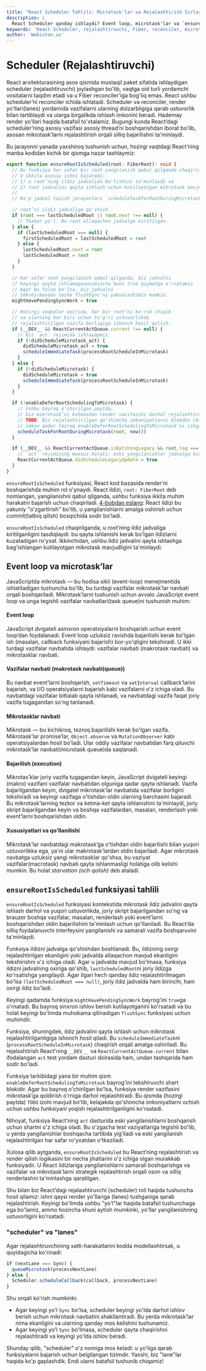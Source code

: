 ```yaml
---
title: "React Scheduler Tahlili: Microtask'lar va Rejalashtirish Sirlari"
description: |
  React Scheduler qanday ishlaydi? Event loop, microtask'lar va `ensureRootIsScheduled` funksiyasi orqali vazifalarni ustuvorlashtirish sirlarini o'rganing.
keywords: 'React Scheduler, rejalashtiruvchi, Fiber, reconciler, microtask, event loop, ensureRootIsScheduled, React internals, performance, optimallashtirish, webiston'
author: 'Webiston.uz'
---
```


# Scheduler (Rejalashtiruvchi)

React arxitekturasining asos qismida mustaqil paket sifatida ishlaydigan scheduler (rejalashtiruvchi) joylashgan bo'lib, vaqtga oid turli yordamchi vositalarni taqdim etadi va u Fiber reconciler’iga bog'liq emas. React ushbu scheduler’ni reconciler ichida ishlatadi. Scheduler va reconciler, render yo'llari(lanes) yordamida vazifalarni ularning dolzarbligiga qarab ustuvorlik bilan tartiblaydi va ularga birgalikda ishlash imkonini beradi. Hademay render yo'llari haqida batafsil to'xtalamiz. Bugungi kunda React’dagi scheduler’ning asosiy vazifasi asosiy thread’ni boshqarishdan iborat bo'lib, asosan mikrotask’larni rejalashtirish orqali silliq bajarilishni ta'minlaydi.

Bu jarayonni yanada yaxshiroq tushunish uchun, hozirgi vaqtdagi React’ning manba kodidan kichik bir qismga nazar tashlaymiz:

```ts copy
export function ensureRootIsScheduled(root: FiberRoot): void {
  // Bu funksiya har safar bir root yangilanish qabul qilganda chaqiriladi.
  // U ikkita asosiy ishni bajaradi:
  // 1) u root’ning ildiz jadvalida bo'lishini ta'minlaydi va
  // 2) root jadvalini qayta ishlash uchun kutilayotgan mikrotask mavjudligini ta'minlaydi.
  //
  // Ko'p jadval tuzish jarayonlari `scheduleTaskForRootDuringMicrotask` amalga oshgunga qadar boshlanmaydi.

  // root’ni ildiz jadvaliga qo'shish
  if (root === lastScheduledRoot || root.next !== null) {
    // Tezkor yo'l. Bu root allaqachon jadvalga kiritilgan.
  } else {
    if (lastScheduledRoot === null) {
      firstScheduledRoot = lastScheduledRoot = root
    } else {
      lastScheduledRoot.next = root
      lastScheduledRoot = root
    }
  }

  // Har safar root yangilanish qabul qilganda, biz jadvalni
  // keyingi qayta ishlamaganunimizcha buni true qiymatga o'rnatamiz
  // Agar bu false bo'lsa, biz jadvalni
  // tekshirmasdan tezda flushSync’ni yakunlashimiz mumkin.
  mightHavePendingSyncWork = true

  // Hozirgi voqealar oxirida, har bir root’ni ko'rib chiqib
  // va ularning har biri uchun to'g'ri ustuvorlikda
  // rejalashtirilgan vazifa borligiga ishonch hosil qilish.
  if (__DEV__ && ReactCurrentActQueue.current !== null) {
    // Biz `act` rejimida ishlayapmiz.
    if (!didScheduleMicrotask_act) {
      didScheduleMicrotask_act = true
      scheduleImmediateTask(processRootScheduleInMicrotask)
    }
  } else {
    if (!didScheduleMicrotask) {
      didScheduleMicrotask = true
      scheduleImmediateTask(processRootScheduleInMicrotask)
    }
  }

  if (!enableDeferRootSchedulingToMicrotask) {
    // Ushbu bayroq o'chirilgan paytda,
    // biz mikrotask’ni kutmasdan render vazifasini darhol rejalashtiramiz.
    // TODO: Biz rejalashtirilgan qo'shimcha imkoniyatlarni blokdan chiqarish uchun,
    // imkon qadar tezroq enableDeferRootSchedulingToMicrotask’ni ishga tushirishimiz kerak.
    scheduleTaskForRootDuringMicrotask(root, now())
  }

  if (__DEV__ && ReactCurrentActQueue.isBatchingLegacy && root.tag === LegacyRoot) {
    // `act` rejimining maxsus holati: eski yangilanishlar jadvalga kiritilganida bu qayd etiladi.
    ReactCurrentActQueue.didScheduleLegacyUpdate = true
  }
}
```

`ensureRootIsScheduled` funksiyasi, React kod bazasida render’ni boshqarishda muhim rol o'ynaydi. React ildizi, `root: FiberRoot` deb nomlangan, yangilanishni qabul qilganda, ushbu funksiya ikkita muhim harakatni bajarish uchun chaqiriladi. [4-bobdan eslang](/books/fluent-react/inside-reconciliation/fiber-reconciliation#commit-bosqichi): React ildizi bu yakuniy "o'zgartirish" bo'lib, u yangilanishlarni amalga oshirish uchun commit(tatbiq qilish) bosqichida sodir bo'ladi.

`ensureRootIsScheduled` chaqirilganda, u root’ning ildiz jadvaliga kiritilganligini tasdiqlaydi: bu qayta ishlanishi kerak bo'lgan ildizlarni kuzatadigan ro'yxat. Ikkinchidan, ushbu ildiz jadvalini qayta ishlashga bag'ishlangan kutilayotgan mikrotask mavjudligini ta'minlaydi.

## Event loop va microtask’lar

JavaScriptda mikrotask — bu hodisa sikli (event-loop) menejmentida ishlatiladigan tushuncha bo'lib, bu turdagi vazifalar mikrotask’lar navbati orqali boshqariladi. Mikrotask’larni tushunish uchun avvalo JavaScript event loop va unga tegishli vazifalar navbatlari(task queue)ni tushunish muhim:

#### Event loop

JavaScript dvigateli asinxron operatsiyalarni boshqarish uchun event loop’dan foydalanadi. Event loop uzluksiz ravishda bajarilishi kerak bo'lgan ish (masalan, callback funksiyani bajarish) bor-yo'qligini tekshiradi. U ikki turdagi vazifalar navbatida ishlaydi: vazifalar navbati (makrotask navbati) va mikrotasklar navbati.

#### Vazifalar navbati (makrotask navbati(queue))

Bu navbat event’larni boshqarish, `setTimeout` va `setInterval` callback’larini bajarish, va I/O operatsiyalarni bajarish kabi vazifalarni o'z ichiga oladi. Bu navbatdagi vazifalar bittalab qayta ishlanadi, va navbatdagi vazifa faqat joriy vazifa tugagandan so'ng tanlanadi.

#### Mikrotasklar navbati

Mikrotask — bu kichikroq, tezroq bajarilishi kerak bo'lgan vazifa. Mikrotask’lar promise’lar, `Object.observe` va `MutationObserver` kabi operatsiyalardan hosil bo'ladi. Ular oddiy vazifalar navbatidan farq qiluvchi mikrotask’lar navbati(microtask queue)da saqlanadi.

#### Bajarilish (execution)

Mikrotas’klar joriy vazifa tugagandan keyin, JavaScript dvigateli keyingi (makro) vazifani vazifalar navbatidan olguniga qadar qayta ishlanadi. Vazifa bajarilgandan keyin, dvigatel mikrotask’lar navbatida vazifalar borligini tekshiradi va keyingi vazifaga o'tishdan oldin ularning barchasini bajaradi. Bu mikrotask’larning tezkor va ketma-ket qayta ishlanishini ta'minlaydi, joriy skript bajarilgandan keyin va boshqa vazifalardan, masalan, renderlash yoki event’larni boshqarishdan oldin.

#### Xususiyatlari va qo'llanilishi

Mikrotask’lar navbatdagi makrotask’ga o'tishdan oldin bajarilishi bilan yuqori ustuvorlikka ega, ya'ni ular makrotask’lardan oldin bajariladi. Agar mikrotask navbatga uzluksiz yangi mikrotasklar qo'shsa, bu vaziyat vazifalar(macrotask) navbati qayta ishlanmasligi holatiga olib kelishi mumkin. Bu holat _starvation (och qolish)_ deb ataladi.

## `ensureRootIsScheduled` funksiyasi tahlili

`ensureRootIsScheduled` funksiyasi kontekstida mikrotask ildiz jadvalini qayta ishlash darhol va yuqori ustuvorlikda, joriy skript bajarilgandan so'ng va brauzer boshqa vazifalar, masalan, renderlash yoki event’larni boshqarishdan oldin bajarilishini ta'minlash uchun qo'llaniladi. Bu React’da silliq foydalanuvchi interfeysini yangilanishi va samarali vazifa boshqaruvini ta'minlaydi.

Funksiya ildizni jadvalga qo'shishdan boshlanadi. Bu, ildizning oxirgi rejalashtirilgan ekanligini yoki jadvalda allaqachon mavjud ekanligini tekshirishni o'z ichiga oladi. Agar u jadvalda mavjud bo'lmasa, funksiya ildizni jadvalning oxiriga qo'shib, `lastScheduledRoot`ni joriy ildizga ko'rsatishga yangilaydi. Agar ilgari hech qanday ildiz rejalashtirilmagan bo'lsa `(lastScheduledRoot === null)`, joriy ildiz jadvalda ham birinchi, ham oxirgi ildiz bo'ladi.

Keyingi qadamda funksiya `mightHavePendingSyncWork` bayrog'ini `true`ga o'rnatadi. Bu bayroq sinxron ishlov berish kutilayotganini ko'rsatadi va bu holat keyingi bo'limda muhokama qilinadigan `flushSync` funksiyasi uchun muhimdir.

Funksiya, shuningdek, ildiz jadvalini qayta ishlash uchun mikrotask rejalashtirilganligiga ishonch hosil qiladi. Bu `scheduleImmediateTask`ni (`processRootScheduleInMicrotask`) chaqirish orqali amalga oshiriladi. Bu rejalashtirish React'ning `__DEV__ `va `ReactCurrentActQueue.current` bilan ifodalangan `act` test yordam dasturi doirasida ham, undan tashqarida ham sodir bo'ladi.

Funksiya tarkibidagi yana bir muhim qism `enableDeferRootSchedulingToMicrotask` bayrog'ini tekshiruvchi shart blokidir. Agar bu bayroq o'chirilgan bo'lsa, funksiya render vazifasini mikrotask’ga qoldirish o'rniga darhol rejalashtiradi. Bu qismda (hozirgi paytda) `TODO` izohi mavjud bo'lib, kelajakda qo'shimcha imkoniyatlarni ochish uchun ushbu funksiyani yoqish rejalashtirilganligini ko'rsatadi.

Nihoyat, funksiya React’ning `act` dasturida eski yangilanishlarni boshqarish uchun shartni o'z ichiga oladi. Bu o'zgacha test vaziyatlariga tegishli bo'lib, u yerda yangilanishlar boshqacha tartibda yig'iladi va eski yangilanish rejalashtirilgan har safar ro'yxatdan o'tkaziladi.

Xulosa qilib aytganda, `ensureRootIsScheduled` bu React’ning rejalashtirish va render qilish logikasini bir necha jihatlarini o'z ichiga olgan murakkab funksiyadir. U React ildizlariga yangilanishlarni samarali boshqarishga va vazifalar va mikrotask’larni strategik rejalashtirish orqali oson va silliq renderlashni ta'minlashga qaratilgan.

Shu bilan biz React’dagi rejalashtiruvchi (scheduler) roli haqida tushuncha hosil qilamiz: ishni qaysi render yo'llariga (lanes) tushganiga qarab rejalashtirish. Keyingi bo'limda ushbu "yo'l"lar haqida batafsil tushunchaga ega bo'lamiz, ammo hozircha shuni aytish mumkinki, yo'llar yangilanishning ustuvorligini ko'rsatadi.

### "scheduler" va "lanes"

Agar rejalashtiruvchining xatti-harakatlarini kodda modellashtirsak, u quyidagicha ko'rinadi:

```js copy
if (nextLane === Sync) {
  queueMicrotask(processNextLane)
} else {
  Scheduler.scheduleCallback(callback, processNextLane)
}
```

Shu orqali ko'rish mumkinki:

- Agar keyingi yo'l `Sync` bo'lsa, scheduler keyingi yo'lda darhol ishlov berish uchun mikrotask navbatini shakllantiradi. Bu yerda mikrotask’lar nima ekanligini va ularning qanday mos kelishini tushunamiz.
- Agar keyingi yo'l `Sync` bo'lmasa, scheduler qayta chaqirishni rejalashtiradi va keyingi yo'lda ishlov beradi.

Shunday qilib, "scheduler" o'z nomiga mos keladi: u yo'liga qarab funksiyalarni bajarish uchun belgilangan tizimdir. Yaxshi, biz "lane"lar haqida ko'p gaplashdik. Endi ularni batafsil tushunib chiqamiz!
